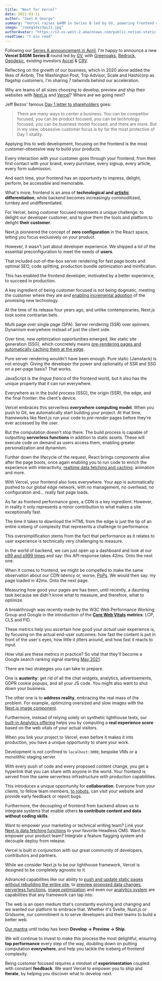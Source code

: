 ```yaml
---
title: "Next for Vercel"
date: 2021-03-11
author: "Joel K George"
summary: "Vercel raises $40M in Series B led by GV, powering frontend development with Next.js. The company focuses on customer-obsessive development,  empowering developers to build fast and engaging websites."
image: "/oeeg1dxz3wi11.jpg"
authorAvatar: "https://s3-us-west-2.amazonaws.com/public.notion-static.com/410df4f9-8c6d-4a2d-9d15-5c2a0545dac7/IMG_2909.png"
readTime: "7 min read"
---
```


Following our [Series A announcement in April](https://rauchg.com/2020/vercel), I'm happy to announce a new **Vercel $40M Series B** round led by [GV](https://www.gv.com/), with [Greenoaks](http://www.greenoakscap.com/), [Bedrock](https://www.bedrockcap.com/), [Geodesic](https://www.geodesiccap.com/), existing investors [Accel](https://www.accel.com/) & [CRV](https://www.crv.com/).


Reflecting on the growth of our business, which in 2020 alone added the likes of Airbnb, The Washington Post, Trip Advisor, Scale and Hashicorp as flagship customers, I'm sharing 7 tailwinds behind our acceleration.


Why are teams of all sizes choosing to develop, preview and ship their websites with [Next.js](https://nextjs.org/) and [Vercel](https://vercel.com/)? Where are we going next?


Jeff Bezos' famous [Day 1 letter to shareholders](https://www.aboutamazon.com/news/company-news/2016-letter-to-shareholders) goes:


> There are many ways to center a business. You can be competitor focused, you can be product focused, you can be technology focused, you can be business model focused, and there are more. But in my view, obsessive customer focus is by far the most protective of Day 1 vitality.


Applying this to web development, focusing on the frontend is the most customer-obsessive way to build your products.


Every interaction with your customer goes through your frontend, from their first contact with your brand, every purchase, every signup, every article, every form submission.


And each time, your frontend has an opportunity to impress, delight, perform, be accessible and memorable.


What's more, frontend is an area of **technological and** [**artistic**](https://www.fastcompany.com/90521691/first-look-kanye-wests-new-website-turns-shopping-into-art) **differentiation**, while backend becomes increasingly commoditized, turnkey and undifferentiated.


For Vercel, being customer focused represents a unique challenge: to delight our developer customer, and to give them the tools and platform to delight **their customer**.


Next.js pioneered the concept of **zero configuration** in the React space, letting you focus exclusively on your product.


However, it wasn't just about developer experience. We shipped a lot of the essential preconfiguration to meet the needs of **users**.


That included out-of-the-box server rendering for fast page boots and optimal SEO, code splitting, production bundle optimization and minification.


This has enabled the frontend developer, motivated by a better experience, to succeed in production.


A key ingredient of being customer focused is not being dogmatic, meeting the customer where they are and [enabling incremental adoption](https://nextjs.org/blog/incremental-adoption) of the promising new technology.


At the time of its release four years ago, and unlike contemporaries, Next.js took some contrarian bets.


Multi page over single page (SPA). Server rendering (SSR) over spinners. Dynamism everywhere instead of just the client side.


Over time, new optimization opportunities emerged, like static site generation (SSG), which concretely means [pre-rendering pages and automatically caching them at the edge](https://rauchg.com/2020/static-hoisting).


Pure server rendering wouldn't have been enough. Pure static (Jamstack) is not enough. Giving the developer the power and optionality of SSR and SSG on a per-page basis? That works.


JavaScript is the _lingua franca_ of the frontend world, but it also has the unique property that it can run everywhere.


Everywhere as in the build process (SSG), the origin (SSR), the edge, and the final frontier: the client's device.


Vercel embraces this serverless _**everywhere**_ **computing model**. When you push to Git, we automatically start building your project. At that time, frameworks like Next.js run your code to _pre-render_ pages before they're ever accessed by the user.


But the computation doesn't stop there. The build process is capable of outputting **serverless functions** in addition to static assets. These will execute code on demand as users access them, enabling greater personalization and dynamism.


Further down the lifecycle of the request, React brings components alive after the page boots, once again enabling you to run code to enrich the experience with interactivity, [realtime data fetching and caching](https://swr.vercel.app/), animation and more.


With Vercel, your frontend also lives everywhere. Your app is automatically pushed to our global edge network, with no management, no overhead, no configuration and… really fast page loads.


As far as frontend performance goes, a CDN is a key ingredient. However, in reality it only represents a minor contribution to what makes a site exceptionally fast.


The time it takes to download the HTML from the edge is just the tip of an entire iceberg of complexity that represents a challenge to performance.


This oversimplification stems from the fact that performance as it relates to user experience is technically very challenging to measure.


In the world of backend, we can just open up a dashboard and look at our [p99 and p999 times](http://latencytipoftheday.blogspot.com/2014/06/latencytipoftheday-most-page-loads.html) and say: this API response takes 42ms. Onto the next one.


When it comes to frontend, we might be compelled to make the same observation about our CDN latency or, worse, [PoPs](https://www.fastly.com/blog/why-having-more-pops-isnt-always-better). We would then say: my page loaded in 42ms. Onto the next page.


Measuring how good your pages are has been, until recently, a daunting task because we didn't know what to measure, and therefore, what to optimize.


A breakthrough was recently made by the W3C Web Performance Working Group and Google in the introduction of the [**Core Web Vitals**](https://web.dev/vitals/) **metrics**: LCP, CLS and FID.


These metrics help you ascertain how good your _actual_ user experience is, by focusing on the actual end-user outcomes: how fast the content is put in front of the user's eyes, how little it jitters around, and how fast it reacts to input.


How vital are these metrics in practice? So vital that they'll become a Google search ranking signal starting [May 2021](https://www.searchenginejournal.com/google-core-web-vitals-ranking-signals/387142/).


There are two strategies you can take to prepare.


One is **austerity**: get rid of all the chat widgets, analytics, advertisements, GDPR cookie popups, and all your JS code. You might also want to shut down your business.


The other one is to **address reality**, embracing the real mass of the problem. For example, optimizing oversized and slow images with the [Next.js image component](https://nextjs.org/docs/api-reference/next/image).


Furthermore, instead of relying solely on synthetic lighthouse tests, our [built-in Analytics offering](https://vercel.com/analytics) helps you by computing a **real experience score** based on the web vitals of your actual visitors.


When you link your project to Vercel, even before it makes it into production, you have a unique opportunity to share your work.


Development is not confined to `localhost:3000`, bespoke VMs or a monolithic staging server.


With every push of code and every proposed content change, you get a hyperlink that you can share with anyone in the world. Your frontend is served from the same serverless infrastructure with production capabilities.


This introduces a unique opportunity for **collaboration**. Everyone from your clients, to fellow team members, [to robots](https://rauchg.com/2020/develop-preview-test), can visit your website and provide early feedback or report bugs.


Furthermore, the decoupling of frontend from backend allows us to integrate systems that enable others **to contribute content and data without coding skills**.


Want to empower your marketing or technical writing team? Link your [Next.js data fetching functions](https://nextjs.org/docs/basic-features/data-fetching) to your favorite Headless CMS. Want to empower your product team? Integrate a feature flagging system and decouple deploy from release.


Vercel is built in conjunction with our great community of developers, contributors and partners.


While we consider Next.js to be our lighthouse framework, Vercel is designed to be completely agnostic to it.


Advanced capabilities like our ability to [push and update static pages without rebuilding the entire site](https://twitter.com/KukicAdo/status/1298792983244857345), to [preview proposed data changes](https://next-preview.vercel.app/), [serverless functions](https://vercel.com/docs/serverless-functions/introduction), [image optimization](https://vercel.com/docs/next.js/image-optimization) and even our [analytics system](https://vercel.com/docs/analytics) are capabilities that any framework can tap into.


The web is an open medium that's constantly evolving and changing and we wanted our platform to embrace that. Whether it's Svelte, Nuxt.js or Gridsome, our commitment is to serve developers and their teams to build a better web.


[Our mantra](https://vercel.com/home) until today has been **Develop → Preview → Ship**.


We will continue to invest to make this process the most delightful, ensuring **top performance** every step of the way, doubling down on putting computation **everywhere**, and help you tackle the iceberg of frontend complexity.


Being customer focused requires a mindset of **experimentation** coupled with constant **feedback**. We want Vercel to empower you to ship and **Iterate**, by helping you discover what to develop next.

